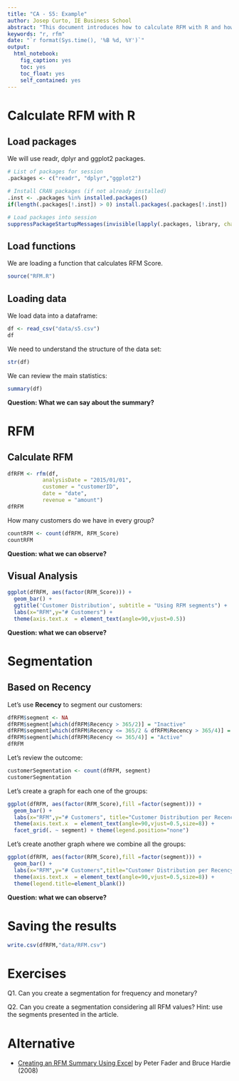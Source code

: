 ```yaml
---
title: "CA - S5: Example"
author: Josep Curto, IE Business School
abstract: "This document introduces how to calculate RFM with R and how to create and understand customer segments based on RFM."
keywords: "r, rfm"
date: "`r format(Sys.time(), '%B %d, %Y')`"
output: 
  html_notebook: 
    fig_caption: yes
    toc: yes
    toc_float: yes
    self_contained: yes
---
```


# Calculate RFM with R

## Load packages

We will use readr, dplyr and ggplot2 packages.

```r
# List of packages for session
.packages <- c("readr", "dplyr","ggplot2")

# Install CRAN packages (if not already installed)
.inst <- .packages %in% installed.packages()
if(length(.packages[!.inst]) > 0) install.packages(.packages[!.inst])

# Load packages into session
suppressPackageStartupMessages(invisible(lapply(.packages, library, character.only = TRUE)))
```

## Load functions

We are loading a function that calculates RFM Score.

```r
source("RFM.R")
```

## Loading data

We load data into a dataframe:

```r
df <- read_csv("data/s5.csv")
df
```

We need to understand the structure of the data set:

```r
str(df)
```

We can review the main statistics:

```r
summary(df)
```

**Question: What we can say about the summary?**

# RFM

##  Calculate RFM

```r
dfRFM <- rfm(df,
           analysisDate = "2015/01/01", 
           customer = "customerID", 
           date = "date", 
           revenue = "amount")
dfRFM
```

How many customers do we have in every group?

```r
countRFM <- count(dfRFM, RFM_Score)
countRFM
```

**Question: what we can observe?**

## Visual Analysis

```r
ggplot(dfRFM, aes(factor(RFM_Score))) +
  geom_bar() +
  ggtitle('Customer Distribution', subtitle = "Using RFM segments") +
  labs(x="RFM",y="# Customers") + 
  theme(axis.text.x  = element_text(angle=90,vjust=0.5))
```

**Question: what we can observe?**

# Segmentation

## Based on Recency

Let's use **Recency** to segment our customers:

```r
dfRFM$segment <- NA
dfRFM$segment[which(dfRFM$Recency > 365/2)] = "Inactive"
dfRFM$segment[which(dfRFM$Recency <= 365/2 & dfRFM$Recency > 365/4)] = "Sleeping"
dfRFM$segment[which(dfRFM$Recency <= 365/4)] = "Active"
dfRFM
```

Let's review the outcome:
```r
customerSegmentation <- count(dfRFM, segment)
customerSegmentation
```

Let's create a graph for each one of the groups:

```r
ggplot(dfRFM, aes(factor(RFM_Score),fill =factor(segment))) +
  geom_bar() +
  labs(x="RFM",y="# Customers", title="Customer Distribution per Recency") + 
  theme(axis.text.x  = element_text(angle=90,vjust=0.5,size=8)) + 
  facet_grid(. ~ segment) + theme(legend.position="none")
```

Let's create another graph where we combine all the groups:

```r
ggplot(dfRFM, aes(factor(RFM_Score),fill =factor(segment))) +
  geom_bar() +
  labs(x="RFM",y="# Customers",title="Customer Distribution per Recency") +
  theme(axis.text.x  = element_text(angle=90,vjust=0.5,size=8)) + 
  theme(legend.title=element_blank())
```

**Question: what we can observe?**

# Saving the results

```r
write.csv(dfRFM,"data/RFM.csv")
```

# Exercises

Q1. Can you create a segmentation for frequency and monetary?

Q2. Can you create a segmentation considering all RFM values? Hint: use the segments presented in the article.

# Alternative

- [Creating an RFM Summary Using Excel](http://www.brucehardie.com/notes/022/) by Peter Fader and Bruce Hardie (2008) 